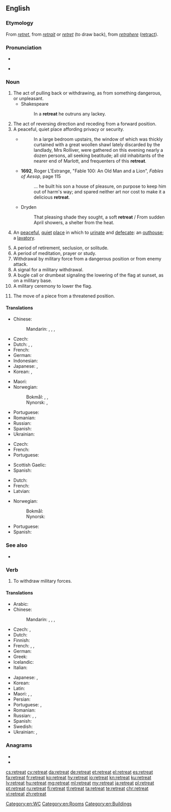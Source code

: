 ==English==

===Etymology===
From {{etyl|enm|en}} ''[[retret]]'', from {{etyl|fro|en}} ''[[retrait]]'' or ''[[retret]]'' (to draw back), from {{etyl|la|en}} ''[[retrahere]]'' ([[retract]]).

===Pronunciation===
* {{audio|en-us-retreat.ogg|Audio (US)|lang=en}}

* {{rhymes|iːt|lang=en}}

===Noun===
{{en-noun}}

# The act of pulling back or withdrawing, as from something dangerous, or unpleasant.
#* Shakespeare
#*: In a '''retreat''' he outruns any lackey.
# The act of reversing direction and receding from a forward position.
# A peaceful, quiet place affording privacy or security.
#* {{RQ:Hardy Tess|IV}}
#*: In a large bedroom upstairs, the window of which was thickly curtained with a great woollen shawl lately discarded by the landlady, Mrs Rolliver, were gathered on this evening nearly a dozen persons, all seeking beatitude; all old inhabitants of the nearer end of Marlott, and frequenters of this '''retreat'''.
#* '''1692''', Roger L'Estrange, "Fable 100: An Old Man and a Lion", ''Fables of Aesop'', page 115
#*: ... he built his son a house of pleasure, on purpose to keep him out of harm's way; and spared neither art nor cost to make it a delicious '''retreat'''.
#* Dryden
#*: That pleasing shade they sought, a soft '''retreat''' / From sudden April showers, a shelter from the heat.
# {{label|en|rare|_|and|_|obsolete|euphemism}} An [[peaceful]], [[quiet]] [[place]] in which to [[urinate]] and [[defecate]]: an [[outhouse]]; a [[lavatory]].
# A period of retirement, seclusion, or solitude.
# A period of meditation, prayer or study.
# Withdrawal by military force from a dangerous position or from enemy attack.
# A signal for a military withdrawal.
# A bugle call or drumbeat signaling the lowering of the flag at sunset, as on a military base.
# A military ceremony to lower the flag.
# {{lb|en|chess}} The move of a piece from a threatened position.

====Translations====
{{trans-top|act of pulling back or withdrawing}}
* Chinese:
*: Mandarin: {{t+|cmn|後退|sc=Hani}}, {{t+|cmn|后退|tr=hòutuì|sc=Hani}}, {{t+|cmn|退卻|sc=Hani}}, {{t+|cmn|退却|tr=tuìquè|sc=Hani}}
* Czech: {{t+|cs|ústup|m}}
* Dutch: {{t+|nl|terugtocht}}, {{t+|nl|aftocht}}, {{t|nl|terugtrekking}}
* French: {{t+|fr|retraite|f}}
* German: {{t+|de|Rückzug}}
* Indonesian: {{t+|id|mundur}}
* Japanese: {{t+|ja|退却|tr=たいきゃく, taikyaku|sc=Jpan}}, {{t+|ja|後退|tr=こうたい, kōtai|sc=Jpan}}
* Korean: {{t+|ko|후퇴|sc=Kore}}, {{t+|ko|퇴각|sc=Kore}}
{{trans-mid}}
* Maori: {{t|mi|taui}}
* Norwegian:
*: Bokmål: {{t|nb|retrett|m}}, {{t|nb|tilbaketrekking|m|f}}, {{t|nb|tilbaketrekning|m|f}}
*: Nynorsk: {{t|nn|retrett|m}}, {{t|nn|tilbaketrekking|f}}
* Portuguese: {{t+|pt|retirada|f}}
* Romanian: {{t+|ro|retragere|f}}
* Russian: {{t+|ru|отступле́ние|n}}
* Spanish: {{t+|es|retirarse}}
* Ukrainian: {{t|uk|ві́дступ|m|sc=Cyrl}}
{{trans-bottom}}

{{trans-top|quiet place affording privacy}}
* Czech: {{t+|cs|útočiště|n}}
* French: {{t+|fr|retraite|f}}
* Portuguese: {{t+|pt|retiro|m}}
{{trans-mid}}
* Scottish Gaelic: {{t|gd|cuilidh|f}}
* Spanish: {{t+|es|retiro|m}}
{{trans-bottom}}
{{trans-see|outhouse}}
{{trans-see|lavatory|toilet}}
{{trans-top|period of meditation, prayer, or study}}
* Dutch: {{t+|nl|retraite|c}}
* French: {{t+|fr|retraite|f}}
* Latvian: {{t+|lv|rekolekcija|f}}
{{trans-mid}}
* Norwegian:
*: Bokmål: {{t|nb|retrett|m}}
*: Nynorsk: {{t|nn|retrett|m}}
* Portuguese: {{t+|pt|retiro|m}}
* Spanish: {{t+|es|retiro}}
{{trans-bottom}}

[[Category:en:WC]]
[[Category:en:Rooms]]
[[Category:en:Buildings]]

===See also===
* {{l|en|religious retreat}}

===Verb===
{{en-verb}}

# To withdraw military forces.

====Translations====
{{trans-top|to withdraw military forces}}
* Arabic: {{t|ar|تَرَاجَعَ}}
* Chinese:
*: Mandarin: {{t+|cmn|後退|sc=Hani}}, {{t+|cmn|后退|tr=hòutuì|sc=Hani}}, {{t+|cmn|退卻|sc=Hani}}, {{t+|cmn|退却|tr=tuìquè|sc=Hani}}
* Czech: {{t|cs|ustoupit}}, {{t|cs|stáhnout se|pf}}
* Dutch: {{t+|nl|terugtrekken|alt=zich terugtrekken}}
* Finnish: {{t|fi|peräytyä}}
* French: {{t+|fr|retirer|alt=se retirer}}, {{t+|fr|replier|alt=se replier}}, {{t+|fr|battre en retraite}}
* German: {{t+|de|zurückziehen|alt=sich zurückziehen}}
* Greek: {{t|el|αποτραβιέμαι}}
* Icelandic: {{t|is|hörfa}}
* Italian: {{t+|it|ritirarsi}}
{{trans-mid}}
* Japanese: {{t+|ja|退却|tr=たいきゃくする, taikyaku suru|alt=退却する|sc=Jpan}}, {{t+|ja|後退|tr=こうたいする, kōtai suru|alt=後退する|sc=Jpan}}
* Korean: {{t+|ko|후퇴하다|sc=Kore}}
* Latin: {{t|la|pedem referre}}
* Maori: {{t|mi|whakatahi}}, {{t|mi|taui}}, {{t|mi|paunu}}
* Persian: {{t+|fa|عقب نشینی|tr=aqab nišīnī}}
* Portuguese: {{t+|pt|retirar}}, {{t|pt|[[retirar]]-[[se]]}}
* Romanian: {{t+|ro|retrage}}
* Russian: {{t+|ru|отступа́ть|impf}}, {{t+|ru|отступи́ть|pf}}, {{t+|ru|ретирова́ться|impf|pf}}
* Spanish: {{t+|es|retirarse}}
* Swedish: {{t+|sv|retirera}}
* Ukrainian: {{t|uk|відступа́ти|impf|sc=Cyrl}}, {{t|uk|відступи́ти|pf|sc=Cyrl}}
{{trans-bottom}}

===Anagrams===
* {{l|en|treater}}
* {{l|en|tree rat}}

[[cs:retreat]]
[[cy:retreat]]
[[da:retreat]]
[[de:retreat]]
[[et:retreat]]
[[el:retreat]]
[[es:retreat]]
[[fa:retreat]]
[[fr:retreat]]
[[ko:retreat]]
[[hy:retreat]]
[[io:retreat]]
[[kn:retreat]]
[[ku:retreat]]
[[lv:retreat]]
[[hu:retreat]]
[[mg:retreat]]
[[ml:retreat]]
[[my:retreat]]
[[ja:retreat]]
[[pl:retreat]]
[[pt:retreat]]
[[ru:retreat]]
[[fi:retreat]]
[[tl:retreat]]
[[ta:retreat]]
[[te:retreat]]
[[chr:retreat]]
[[vi:retreat]]
[[zh:retreat]]